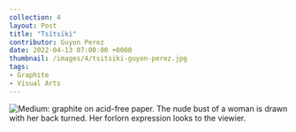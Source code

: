 ---
collection: 4
layout: Post
title: "Tsïtsïki"
contributor: Guyon Perez
date: 2022-04-13 07:00:00 +0000
thumbnail: /images/4/tsitsiki-guyon-perez.jpg
tags: 
- Graphite
- Visual Arts
---
<img src="/images/4/tsitsiki-guyon-perez.jpg" 
    alt="Medium: graphite on acid-free paper. The nude bust of a woman is drawn with her back turned. Her forlorn expression looks to the viewier." />